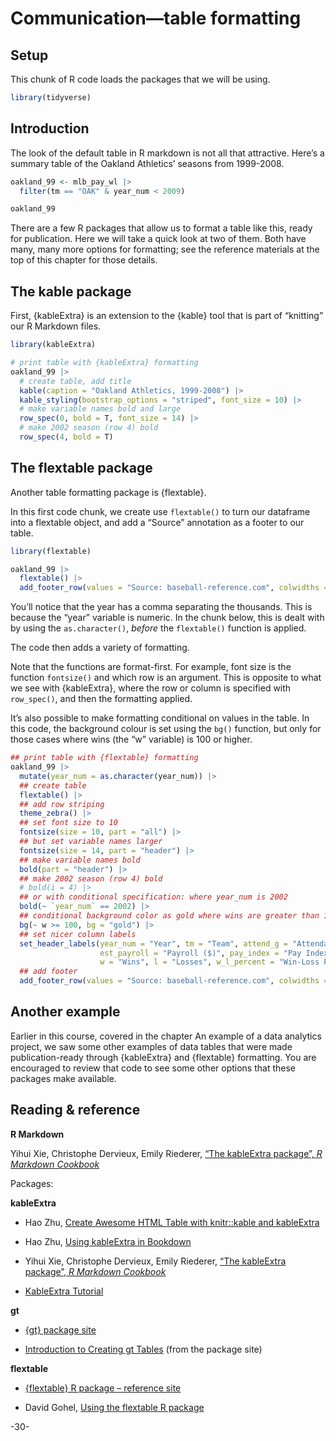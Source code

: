 <!-- 
This file by Martin Monkman 
is licensed under a Creative Commons Attribution 4.0 International License
https://creativecommons.org/licenses/by/4.0/  
-->

# Communication—table formatting {#communicationtable}

## Setup

This chunk of R code loads the packages that we will be using.

```r
library(tidyverse)
```





## Introduction {#communication-table-intro}

The look of the default table in R markdown is not all that attractive. Here's a summary table of the Oakland Athletics' seasons from 1999-2008.

```r

oakland_99 <- mlb_pay_wl |> 
  filter(tm == "OAK" & year_num < 2009)

oakland_99
```

There are a few R packages that allow us to format a table like this, ready for publication. Here we will take a quick look at two of them. Both have many, many more options for formatting; see the reference materials at the top of this chapter for those details.


## The kable package {#communication-table-kable}


First, {kableExtra} is an extension to the {kable} tool that is part of "knitting" our R Markdown files.

```r
library(kableExtra)

# print table with {kableExtra} formatting  
oakland_99 |>
  # create table, add title
  kable(caption = "Oakland Athletics, 1999-2008") |>
  kable_styling(bootstrap_options = "striped", font_size = 10) |>
  # make variable names bold and large
  row_spec(0, bold = T, font_size = 14) |>
  # make 2002 season (row 4) bold
  row_spec(4, bold = T) 
```  



## The flextable package {#communication-table-flextable}


Another table formatting package is {flextable}. 

In this first code chunk, we create use `flextable()` to turn our dataframe into a flextable object, and add a "Source" annotation as a footer to our table.

```r
library(flextable)

oakland_99 |> 
  flextable() |> 
  add_footer_row(values = "Source: baseball-reference.com", colwidths = 8)

```

You'll notice that the year has a comma separating the thousands. This is because the "year" variable is numeric. In the chunk below, this is dealt with by using the `as.character()`, _before_ the `flextable()` function is applied.

The code then adds a variety of formatting.

Note that the functions are format-first. For example, font size is the function `fontsize()` and which row is an argument. This is opposite to what we see with {kableExtra}, where the row or column is specified with `row_spec()`, and then the formatting applied. 

It's also possible to make formatting conditional on values in the table. In this code, the background colour is set using the `bg()` function, but only for those cases where wins (the "w" variable) is 100 or higher.

```r
## print table with {flextable} formatting  
oakland_99 |> 
  mutate(year_num = as.character(year_num)) |>
  ## create table
  flextable() |> 
  ## add row striping
  theme_zebra() |>
  ## set font size to 10
  fontsize(size = 10, part = "all") |>
  ## but set variable names larger
  fontsize(size = 14, part = "header") |>
  ## make variable names bold
  bold(part = "header") |>
  ## make 2002 season (row 4) bold
  # bold(i = 4) |>
  ## or with conditional specification: where year_num is 2002
  bold(~ `year_num` == 2002) |>
  ## conditional background color as gold where wins are greater than 100
  bg(~ w >= 100, bg = "gold") |>
  ## set nicer column labels
  set_header_labels(year_num = "Year", tm = "Team", attend_g = "Attendance", 
                    est_payroll = "Payroll ($)", pay_index = "Pay Index",
                    w = "Wins", l = "Losses", w_l_percent = "Win-Loss Percentage") |>
  ## add footer
  add_footer_row(values = "Source: baseball-reference.com", colwidths = 8)

```

## Another example

Earlier in this course, covered in the chapter An example of a data analytics project, we saw some other examples of data tables that were made publication-ready through {kableExtra} and {flextable} formatting. You are encouraged to review that code to see some other options that these packages make available.



## Reading & reference  {#communication-table-reading}

**R Markdown**

Yihui Xie, Christophe Dervieux, Emily Riederer, ["The kableExtra package", _R Markdown Cookbook_](https://bookdown.org/yihui/rmarkdown-cookbook/kableextra.html)



Packages:

**kableExtra**

* Hao Zhu, [Create Awesome HTML Table with knitr::kable and kableExtra](https://haozhu233.github.io/kableExtra/awesome_table_in_html.html)

* Hao Zhu, [Using kableExtra in Bookdown](https://haozhu233.github.io/kableExtra/bookdown/index.html)

* Yihui Xie, Christophe Dervieux, Emily Riederer, ["The kableExtra package", _R Markdown Cookbook_](https://bookdown.org/yihui/rmarkdown-cookbook/kableextra.html)

* [KableExtra Tutorial](https://rstudio-pubs-static.s3.amazonaws.com/444395_76727eaf9c774fa8bf932bed16500a00.html)




**gt**

* [{gt} package site](https://gt.rstudio.com/index.html)

* [Introduction to Creating gt Tables](https://gt.rstudio.com/articles/intro-creating-gt-tables.html) (from the package site)


**flextable**

* [{flextable} R package -- reference site](https://davidgohel.github.io/flextable/)

* David Gohel, [Using the flextable R package](https://ardata-fr.github.io/flextable-book/index.html)




-30-
